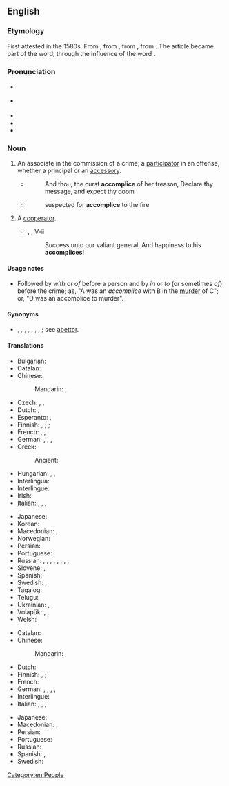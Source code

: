 ==English==

===Etymology===
{{PIE root|en|pleḱ}}
First attested in the 1580s. From {{inh|en|enm|accomplice}}, from {{m|enm|[[a]] [[complice]]}}, from {{der|en|fro|complice||confederate}}, from {{der|en|la|complicare||fold together}}. The article {{m|enm|a}} became part of the word, through the influence of the word {{m|en|accomplish}}.

===Pronunciation===
* {{a|UK}} {{IPA|en|/ə.ˈkʌm.plɪs/}}
* {{a|US}} {{IPA|en|/ə.ˈkɑm.pləs/|/ə.ˈkɑm.plɪs/}}
* {{audio|en|En-uk-accomplice.ogg|Audio (UK)}}
* {{audio|en|En-us-accomplice.ogg|Audio (US)}}
* {{hyphenation|en|ac|com|plice}}

===Noun===
{{wikipedia|accomplice|accomplice (crime)}}
{{en-noun}}

# {{lb|en|legal}} An associate in the commission of a crime; a [[participator]] in an offense, whether a principal or an [[accessory]].
#* {{RQ:Johnson Irene}}
#*: And thou, the curst '''accomplice''' of her treason, Declare thy message, and expect thy doom
#* {{RQ:Dryden Satire|3}}
#*: suspected for '''accomplice''' to the fire
# {{lb|en|rare}} A [[cooperator]].
#* {{w|William Shakespeare}}, ''{{w|Henry VI, Part I}}'', V-ii
#*: Success unto our valiant general, And happiness to his '''accomplices'''!

====Usage notes====
* Followed by ''with'' or ''of'' before a person and by ''in'' or ''to'' (or sometimes ''of'') before the crime; as, "A was an ''accomplice'' with B in the [[murder]] of C"; or, "D was an accomplice to murder".

====Synonyms====
* {{l|en|abettor}}, {{l|en|accessory}}, {{l|en|assistant}}, {{l|en|associate}}, {{l|en|confederate}}, {{l|en|coadjutor}}, {{l|en|ally}}, {{l|en|promoter}}; see [[abettor]].

====Translations====
{{trans-top|associate in the commission of a crime}}
* Bulgarian: {{t+|bg|съуча́стник|m}}
* Catalan: {{t|ca|còmplice|m}}
* Chinese:
*: Mandarin: {{t+|cmn|幫兇|sc=Hani}}, {{t+|cmn|帮凶|tr=bāngxiōng|sc=Hani}}
* Czech: {{t|cs|spolupachatel|m}}, {{t|cs|spoluviník|m}}, {{t|cs|komplic|m}}
* Dutch: {{t+|nl|medeplichtige|m|f}}, {{t+|nl|handlanger|m}}
* Esperanto: {{t|eo|kunkulpulo}}, {{t|eo|kunkulpulino}}
* Finnish: {{t+|fi|osallinen}}, {{t|fi|[[rikokseen]] osallinen}} {{qualifier|principal or accessory}}; {{t|fi|rikoksentekijä}} {{qualifier|principal}}; {{t|fi|avunantaja}} {{qualifier|accessory}}
* French: {{t+|fr|complice|m|f}}, {{t+|fr|comparse|m}}, {{t+|fr|compère|m}}
* German: {{t+|de|Mittäter|m}}, {{t+|de|Mittäterin|f}}, {{t+|de|Komplize|m}}, {{t+|de|Komplizin|f}}
* Greek: {{t+|el|συνεργός|m}}
*: Ancient: {{t|grc|συνεργός|m}}
* Hungarian: {{t+|hu|bűnrészes}}, {{t+|hu|bűntárs}}, {{t+|hu|cinkos}}
* Interlingua: {{t|ia|Complice}}
* Interlingue: {{t|ie|complice}}
* Irish: {{t|ga|comhchoirí|m}}
* Italian: {{t+|it|complice|m|f}}, {{t+|it|correo|m}}, {{t|it|correa|f}}, {{t+|it|basista|m}}
{{trans-mid}}
* Japanese: {{t|ja|共犯者|tr=きょうはんしゃ, kyōhansha|sc=Jpan}}
* Korean: {{t+|ko|공범}}
* Macedonian: {{t|mk|соу́чесник|m|sc=Cyrl}}, {{t|mk|соизвр́шител|m|sc=Cyrl}}
* Norwegian: {{t|no|medskyldig}}
* Persian: {{t|fa|شریک جرم|tr=šarik-e jorm|sc=fa-Arab}}
* Portuguese: {{t+|pt|cúmplice|m|f}}
* Russian: {{t+|ru|соуча́стник|m}}, {{t+|ru|соуча́стница|f}}, {{t+|ru|соо́бщник|m}}, {{t+|ru|соо́бщница|f}}, {{t+|ru|посо́бник|m}}, {{t+|ru|посо́бница|f}}, {{t+|ru|подельник}}, {{t+|ru|приспешник}}, {{t+|ru|клеврет}}
* Slovene: {{t|sl|sokrivec|m}}, {{t|sl|sokrivka|f}}
* Spanish: {{t+|es|cómplice|m|f}}
* Swedish: {{t+|sv|medbrottsling}}, {{t|sv|medskyldig|c}}
* Tagalog: {{t|tl|kasabwat}}
* Telugu: {{t+|te|తోడుదొంగ}}
* Ukrainian: {{t|uk|поплічник|m}}, {{t|uk|пособник|m}}, {{t|uk|поплічник |m}}
* Volapük: {{qualifier|♂♀}} {{t|vo|kedöban}}, {{qualifier|♂}} {{t|vo|hikedöban}}, {{qualifier|♀}} {{t|vo|jikedöban}}
* Welsh: {{t|cy|acwmplydd|m}}
{{trans-bottom}}

{{trans-top|cooperator}}
* Catalan: {{t|ca|còmplice|m|f}}
* Chinese:
*: Mandarin: {{t-needed|cmn}}
* Dutch: {{t+|nl|handlanger|m}}
* Finnish: {{t+|fi|apulainen}}, {{t+|fi|apuri}}; {{t+|fi|kätyri}}
* French: {{t+|fr|complice|m|f}}
* German: {{t+|de|Mitarbeiter|m}}, {{t+|de|Mittäter|m}}, {{t+|de|Partner|m}}, {{t+|de|Handlanger|m}}, {{t+|de|Helfer|m}}
* Interlingue: {{t|ie|complice}}
* Italian: {{t+|it|complice|m}}, {{t+|it|collaboratore|m}}, {{t+|it|basista|m}}, {{t+|it|coadiuvante|m}}
{{trans-mid}}
* Japanese: {{t-needed|ja}}
* Macedonian: {{t|mk|соу́чесник|m|sc=Cyrl}}, {{t|mk|соизвр́шител|m|sc=Cyrl}}
* Persian: {{t+|fa|شریک|tr=šarik|sc=fa-Arab}}
* Portuguese: {{t+|pt|cúmplice|m|f}}
* Russian: {{t+|ru|помощник|m}}
* Spanish: {{t+|es|cómplice|m|f}}, {{t|es|fautor|m}}
* Swedish: {{t+|sv|medhjälpare|c}}
{{trans-bottom}}

[[Category:en:People]]